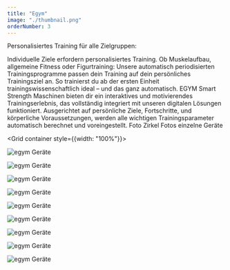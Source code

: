 ```yaml
---
title: "Egym"
image: "./thumbnail.png"
orderNumber: 3
---
```



Personalisiertes Training für alle Zielgruppen:

Individuelle Ziele erfordern personalisiertes Training. Ob Muskelaufbau, allgemeine Fitness oder Figurtraining:
Unsere automatisch periodisierten Trainingsprogramme passen dein Training auf dein persönliches Trainingsziel
an. So trainierst du ab der ersten Einheit trainingswissenschaftlich ideal – und das ganz automatisch. EGYM Smart
Strength Maschinen bieten dir ein interaktives und motivierendes Trainingserlebnis, das vollständig integriert mit
unseren digitalen Lösungen funktioniert. Ausgerichtet auf persönliche Ziele, Fortschritte, und körperliche
Voraussetzungen, werden alle wichtigen Trainingsparameter automatisch berechnet und voreingestellt. Foto Zirkel
Fotos einzelne Geräte

<Grid container style={{width: "100%"}}>
  <Grid item xs={6} sm={3}>

![egym Geräte](./135-Degree_M1.jpg)

  </Grid>
  <Grid item xs={6} sm={3}>

![egym Geräte](./135-Degree_M3.jpg)

  </Grid>
  <Grid item xs={6} sm={3}>

![egym Geräte](./135-Degree_M4.jpg)

  </Grid>
  <Grid item xs={6} sm={3}>

![egym Geräte](./135-Degree_M5.jpg)

  </Grid>
  <Grid item xs={6} sm={3}>

![egym Geräte](./135-Degree_M6.jpg)

  </Grid>
  <Grid item xs={6} sm={3}>

![egym Geräte](./135-Degree_M7.jpg)

  </Grid>
  <Grid item xs={6} sm={3}>

![egym Geräte](./135-Degree_M13.jpg)

  </Grid>
  <Grid item xs={6} sm={3}>

![egym Geräte](./135-Degree_M15.jpg)

  </Grid>
  <Grid item xs={6} sm={3}>

![egym Geräte](./135-Degree_M17.jpg)

  </Grid>
</Grid>
